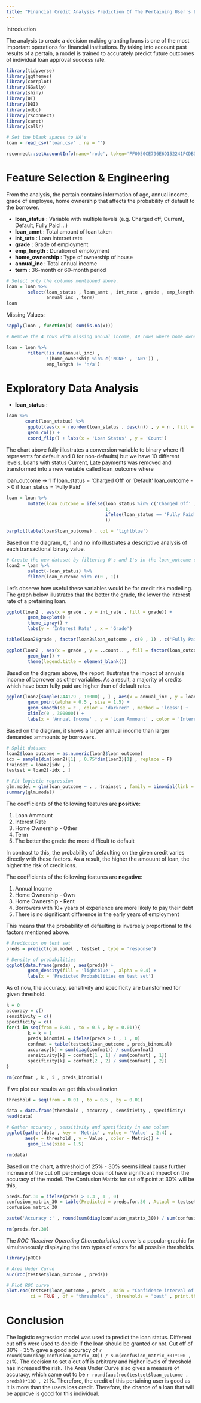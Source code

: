 ---
title: "Financial Credit Analysis Prediction Of The Pertaining User's Loan Report"
---

Introduction

The analysis to create a decision making granting loans is one of the most important operations for financial institutions. By taking into account past results of a pertain, a model is trained to accurately predict future outcomes of individual loan approval success rate.

```{r libraries}
library(tidyverse)
library(ggthemes)
library(corrplot)
library(GGally)
library(shiny)
library(DT)
library(DBI)
library(odbc)
library(rsconnect)
library(caret)
library(callr)
```

```{r load data}
# Set the blank spaces to NA's
loan = read_csv("loan.csv" , na = "")

rsconnect::setAccountInfo(name='rode', token='FF0050CE796E6D152241FCDBD70150F1', secret='8CfkDnpsOULx5SVvf1OF/n+YvaLOvK7ImOz5/480')

```

# Feature Selection & Engineering

From the analysis, the pertain contains information of age, annual income, grade of employee, home ownership that affects the probability of default to the borrower.

* **loan_status**    : Variable with multiple levels (e.g. Charged off, Current, Default, Fully Paid ...)
* **loan_amnt**      : Total amount of loan taken
* **int_rate**       : Loan interset rate
* **grade**          : Grade of employment
* **emp_length**     : Duration of employment
* **home_ownership** : Type of ownership of house
* **annual_inc**     : Total annual income
* **term**           : 36-month or 60-month period


```{r select columns}
# Select only the columns mentioned above.
loan = loan %>%
        select(loan_status , loan_amnt , int_rate , grade , emp_length , home_ownership , 
               annual_inc , term)
loan

```


Missing Values:
```{r NAs}
sapply(loan , function(x) sum(is.na(x)))

# Remove the 4 rows with missing annual income, 49 rows where home ownership is 'NONE' or 'ANY' and rows where emp_length is 'n/a'.

loan = loan %>%
        filter(!is.na(annual_inc) , 
               !(home_ownership %in% c('NONE' , 'ANY')) , 
               emp_length != 'n/a')

```


# Exploratory Data Analysis

* **loan_status** :

```{r loan_status}
loan %>%
       count(loan_status) %>%
        ggplot(aes(x = reorder(loan_status , desc(n)) , y = n , fill = n)) + 
        geom_col() + 
        coord_flip() + labs(x = 'Loan Status' , y = 'Count')

```

The chart above fully illustrates a conversion variable to binary where (1 represents for default and 0 for non-defaults) but we have 10 different levels. Loans with status Current, Late payments was removed and transformed into a new variable called loan_outcome where

loan_outcome -> 1 if loan_status = 'Charged Off' or 'Default'
loan_outcome -> 0 if loan_status = 'Fully Paid'

```{r loan_outcome}
loan = loan %>%
        mutate(loan_outcome = ifelse(loan_status %in% c('Charged Off' , 'Default') , 
                                     1, 
                                     ifelse(loan_status == 'Fully Paid' , 0 , 'No info')
                                     ))

barplot(table(loan$loan_outcome) , col = 'lightblue')

```

Based on the diagram, 0, 1 and no info illustrates a descriptive analysis of each transactional binary value.


```{r loan2}
# Create the new dataset by filtering 0's and 1's in the loan_outcome column and remove loan_status column for the modelling
loan2 = loan %>%
        select(-loan_status) %>%
        filter(loan_outcome %in% c(0 , 1))

```

Let's observe how useful these variables would be for credit risk modelling. The graph below illustrates that the better the grade, the lower the interest rate of a pretaining loan.

```{r grade_boxplot}
ggplot(loan2 , aes(x = grade , y = int_rate , fill = grade)) + 
        geom_boxplot() + 
        theme_igray() + 
        labs(y = 'Interest Rate' , x = 'Grade')

```

```{r grade_barplot}
table(loan2$grade , factor(loan2$loan_outcome , c(0 , 1) , c('Fully Paid' , 'Default')))

ggplot(loan2 , aes(x = grade , y = ..count.. , fill = factor(loan_outcome , c(1 , 0) , c('Default' , 'Fully Paid')))) + 
        geom_bar() + 
        theme(legend.title = element_blank())

```

Based on the diagram above, the report illustrates the impact of annuals income of  borrower as other variables. As a result, a majority of credits which have been fully paid are higher than of default rates.
```{r ann_inc vs loan_amnt}
ggplot(loan2[sample(244179 , 10000) , ] , aes(x = annual_inc , y = loan_amnt , color = int_rate)) +
        geom_point(alpha = 0.5 , size = 1.5) + 
        geom_smooth(se = F , color = 'darkred' , method = 'loess') +
        xlim(c(0 , 300000)) + 
        labs(x = 'Annual Income' , y = 'Loan Ammount' , color = 'Interest Rate')

```

Based on the diagram, it shows a larger annual income than larger demanded ammounts by borrowers.


```{r log_regr}
# Split dataset 
loan2$loan_outcome = as.numeric(loan2$loan_outcome)
idx = sample(dim(loan2)[1] , 0.75*dim(loan2)[1] , replace = F)
trainset = loan2[idx , ]
testset = loan2[-idx , ]

# Fit logistic regression
glm.model = glm(loan_outcome ~ . , trainset , family = binomial(link = 'logit'))
summary(glm.model)

```

The coefficients of the following features are **positive**:

1) Loan Ammount
2) Interest Rate
3) Home Ownership - Other
4) Term
5) The better the grade the more difficult to default

In contrast to this, the probability of defaulting on the given credit varies directly with these factors. As a result, the higher the amouunt of loan, the higher the risk of credit loss. 

The coefficients of the following features are **negative**:

1) Annual Income
2) Home Ownership - Own
3) Home Ownership - Rent
4) Borrowers with 10+ years of experience are more likely to pay their debt
5) There is no significant difference in the early years of employment

This means that the probability of defaulting is inversely proportional to the factors mentioned above.


```{r pred}
# Prediction on test set
preds = predict(glm.model , testset , type = 'response')

# Density of probabilities
ggplot(data.frame(preds) , aes(preds)) + 
        geom_density(fill = 'lightblue' , alpha = 0.4) +
        labs(x = 'Predicted Probabilities on test set')


```

As of now, the accuracy, sensitivity and specificity are transformed for given threshold.

```{r acc}
k = 0
accuracy = c()
sensitivity = c()
specificity = c()
for(i in seq(from = 0.01 , to = 0.5 , by = 0.01)){
        k = k + 1
        preds_binomial = ifelse(preds > i , 1 , 0)
        confmat = table(testset$loan_outcome , preds_binomial)
        accuracy[k] = sum(diag(confmat)) / sum(confmat)
        sensitivity[k] = confmat[1 , 1] / sum(confmat[ , 1])
        specificity[k] = confmat[2 , 2] / sum(confmat[ , 2])
}
```

```{r remove , echo = FALSE}
rm(confmat , k , i , preds_binomial)

```


If we plot our results we get this visualization. 

```{r threshold}
threshold = seq(from = 0.01 , to = 0.5 , by = 0.01)

data = data.frame(threshold , accuracy , sensitivity , specificity)
head(data)

# Gather accuracy , sensitivity and specificity in one column
ggplot(gather(data , key = 'Metric' , value = 'Value' , 2:4) , 
       aes(x = threshold , y = Value , color = Metric)) + 
        geom_line(size = 1.5)
```
```{r , echo = FALSE}
rm(data)

```

Based on  the chart, a threshold of 25% - 30% seems ideal cause further increase of the cut off percentage does not have significant impact on the accuracy of the model. The Confusion Matrix for cut off point at 30% will be this,

```{r cutoff.30%}
preds.for.30 = ifelse(preds > 0.3 , 1 , 0)
confusion_matrix_30 = table(Predicted = preds.for.30 , Actual = testset$loan_outcome)
confusion_matrix_30

```
```{r acc2 , echo = FALSE}
paste('Accuracy :' , round(sum(diag(confusion_matrix_30)) / sum(confusion_matrix_30) , 4))

```

```{r , echo = FALSE}
rm(preds.for.30)

```

The *ROC (Receiver Operating Characteristics) curve* is a popular graphic for simultaneously displaying the two types of errors for all possible thresholds.

```{r roc}
library(pROC)

# Area Under Curve
auc(roc(testset$loan_outcome , preds))

# Plot ROC curve
plot.roc(testset$loan_outcome , preds , main = "Confidence interval of a threshold" , percent = TRUE , 
         ci = TRUE , of = "thresholds" , thresholds = "best" , print.thres = "best" , col = 'blue')


```


# Conclusion

The logistic regression model was used to predict the loan status. Different cut off's were used to decide if the loan should be granted or not. Cut off of 30% - 35% gave a good accuracy of `r round(sum(diag(confusion_matrix_30)) / sum(confusion_matrix_30)*100 , 2)`%. The decision to set a cut off is arbitrary and higher levels of threshold has increased the risk. The Area Under Curve also gives a measure of accuracy, which came out to be `r round(auc(roc(testset$loan_outcome , preds))*100 , 2)`%. Therefore, the credit of this pertaining user is good as it is more than the users loss credit. Therefore, the chance of a loan that will be approve is good for this individual.




